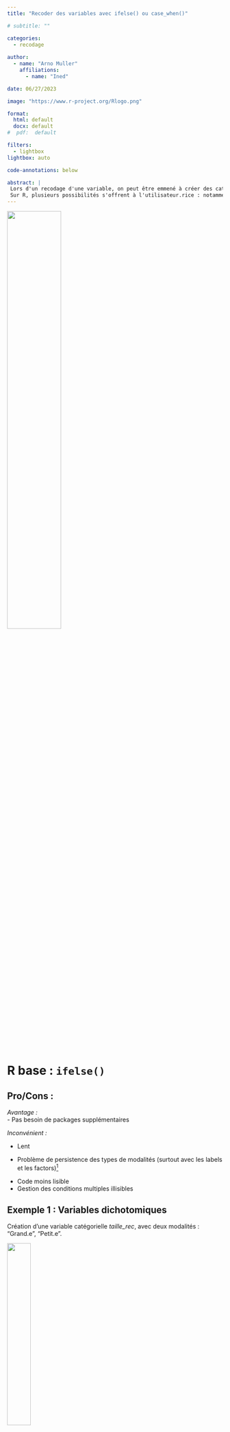 ```yaml
---
title: "Recoder des variables avec ifelse() ou case_when()"

# subtitle: ""

categories:
  - recodage
  
author: 
  - name: "Arno Muller"
    affiliations:
      - name: "Ined"

date: 06/27/2023

image: "https://www.r-project.org/Rlogo.png"

format: 
  html: default
  docx: default
#  pdf:  default

filters:
  - lightbox
lightbox: auto

code-annotations: below

abstract: | 
 Lors d'un recodage d'une variable, on peut être emmené à créer des catégories dépendantes d'une ou plusieurs conditions. Pour cela, la plus part des logiciels permettent des fonctions qui suivent le schéma : SI condition ALORS catégorie1 SINON catégorie2. 
 Sur R, plusieurs possibilités s'offrent à l'utilisateur.rice : notamment `ifelse()`, `if_else()`, `case_when()`.
---
```


![](img/Schema_ifelse_base.png){width="50%"}

# R base : `ifelse()`

## Pro/Cons :

*Avantage :*\
- Pas besoin de packages supplémentaires

*Inconvénient :*

-   Lent

-   Problème de persistence des types de modalités (surtout avec les labels et les factors)[^1]

[^1]: <https://community.rstudio.com/t/case-when-why-not/2685/3>

-   Code moins lisible
-   Gestion des conditions multiples illisibles

## Exemple 1 : Variables dichotomiques

Création d'une variable catégorielle *taille_rec*, avec deux modalités : "Grand.e", "Petit.e".

![](img/Schema_ifelse_ex1.png){width="33%"}

```r

# Sélection d'une seed pour obtenir le même échantillon 
# dans la création des données fictive aléatoires
set.seed(1)

# Création du jeu de données exemple
individus <- data.frame(
  id = 1:20,
  # Âges aléatoires entre 18 et 65 ans
  age = sample(18:65, 20, replace = TRUE), 
  # Tailles aléatoires entre 150 et 200 cm
  taille = sample(150:200, 20, replace = TRUE), 
  # Sexe aléatoire (Homme ou Femme)
  sexe = sample(c("Homme", "Femme"), 20, replace = TRUE) 
)


# Ajout d'une variable taill_rec pour illustrer l'utilisation de ifelse()
individus$taille_rec <- ifelse(individus$taille > 175, # Condition 
                               "Grand.e",              # Catégorie si VRAI 
                               "Petit.e")              # Catégorie si FAUX


# Affichage de la nouvelle variable
table(individus$taille_rec)


```

## Exemple 2 : Variables avec plus de 2 modalités

Il est possible d'empiler les fonctions `ifelse()` pour créer des variables avec plus de deux modalités. Pour cela on suit le schéma suivant :

![](img/Schema_ifelse_ex2.png){width="50%"}

Dans cet exemple, on divise la taille en 3 catégories :

-   Petit.e : < 165  
-   Moyen.ne : De 165 à 185  
-   Grand.e : > 185

```r

individus$taille_rec2 <- ifelse(individus$taille > 185,      # Condition 1
                               "Grand.e",                    # Condi 1 Vrai 
                               ifelse(individus$taille < 165,# Condition 2
                                      "Petit.e",             # Condi 2 Vrai
                                      "Moyen.ne"))           # Condi 1&2 Fausse
                               


# Affichage de la nouvelle variable
table(individus$taille_rec2)


```

## Exemple 3 : Conditions issues de deux variables initiales

Il est également possible de créer des variables à partir de conditions provenant de plusieurs variables.

Dans cet exemple, nous allons créer une variable dont les catégories seront différentes selon pour les hommes et les femmes :

<br>

::: columns
::: {.column width="40%"}
*Pour les hommes :*

-   Petit.e : < 180  
-   Grand.e : >= 180  

*Pour les femmes :*

-   Petit.e : < 170  
-   Grand.e : >= 170  
:::

::: {.column width="60%"}
![](img/Schema_ifelse_ex3.png){width="75%"}
:::
:::

```r


individus$taille_rec3 <- ifelse(individus$sexe == "Homme" & 
                                  individus$taille < 180,      # Condition 1
                                # Condition 1 Vraie :
                                "Petit.e",    
                                # Sinon :
                                ifelse(individus$sexe == "Femme" & 
                                  individus$taille < 170,      # Condition 2
                                  # Condition 2 Vraie :
                                  "Petit.e",  
                                  # Tous les autres :
                                  "Grand.e"))          
                               


# Affichage de la nouvelle variable
table(individus$taille_rec3)


```

# Dplyr : `if_else()`

## Pro/Cons :

*Avantage :*

Le package *dplyr*, présent dans le *tidyverse*, propose sa propre version de la fonction `ifelse()`, qui permet d'éviter certains problèmes rencontrer avec la version de base.

Ainsi, `if_else()` s'utilise exactement de la même manière que `ifelse`, elle est plus rapide et permet de conserver le type de la variable initiale.

*Inconvénient :*

-   Besoin d'installer un package
-   Gestion des conditions multiples toujours illisibles

## Exemple 4 : `if_else()`

```r

#install.packages("dplyr")
library(dplyr)

individus$taille_rec4 <- if_else(individus$sexe == "Homme" & 
                                  individus$taille < 180,      # Condition 1
                                # Condition 1 Vraie :
                                "Petit.e",    
                                # Sinon :
                                if_else(individus$sexe == "Femme" & 
                                  individus$taille < 170,      # Condition 2
                                  # Condition 2 Vraie :
                                  "Petit.e",  
                                  # Tous les autres :
                                  "Grand.e"))          
                               


# Affichage de la nouvelle variable
table(individus$taille_rec4)


```

**On obtient bien le même résultat**

# Dplyr : `case_when()`

## Pro/Cons :

La gestion des conditions multiples pouvant être fastidieuse avec les fonctions `ifelse()`, le code devenant rapidemment illisible, *dplyr* propose la fonction `case_when()` qui permet de l'organiser mieux.

Son fonctionnement se base sur des formules, il peut alors sembler plus ou moins compréhensibles selon les sensibilités de programmations.

# Exemple 5 : Variable dichotomique

```r

library(dplyr)

individus$taille_rec5 <- case_when(
  individus$taille > 175 ~ "Grand", # Condition 1 ~ Resultat 1
  individus$taille <= 175 ~ "Petit" # Condition 2 ~ Resultat 2
)

# Exemple avec catégorie "ELSE"
individus$taille_rec5bis <- case_when(
  individus$taille > 175 ~ "Grand", # Condition  ~ Resultat 
  TRUE ~ "Petit"                    # Sinon ~ Resultat pour les autres cas
)


table(individus$taille_rec5)
table(individus$taille_rec5bis)


```

# Exemple 6 : Variable avec plusieurs modalités

On reprend l'exemple 3 avec `case_when()`.

```r

library(dplyr)

individus$taille_rec6 <- case_when(
  individus$sexe == "Homme" & individus$taille < 180 ~ "Petit.e",
  individus$sexe == "Femme" & individus$taille < 170 ~ "Petit.e",
  TRUE ~ "Grand.e"
)

table(individus$taille_rec6)


```

# Attention !

## Ordre d'affectation des valeurs

Avec `ifelse()` ou avec `case_when`, une fois la première condition remplie, la nouvelle valeur ne peux plus être modifiée, ainsi si une condition future se superpose, elle ne sera pas prise en compte dans le recodage. **On va du plus spécifique au plus général**

*Exemple :*
On crée une variable taille avec comme modalité :

-   Petit : < 170  
-   Moyen : 170 à 185  
-   Grand : > 185  

```r

individus <- individus %>%
  select(id, taille) %>% 
  
  mutate(
    # avec ifelse
    var1 = ifelse(taille > 170, "Moyen", 
                  ifelse(taille > 185, "Grand", "Petit")),
    
    # avec if_else
    var2 = if_else(taille > 170, "Moyen", 
                   if_else(taille > 185, "Grand", "Petit")),
    
    # avec case_when
    var3 = case_when(
      taille > 170 ~ "Moyen",
      taille > 185 ~ "Grand", 
      TRUE ~ "Petit")) 

table(individus$var1)
table(individus$var2)
table(individus$var3)

```

On voit qu'il n'y a pas la catégorie "Grand", comme la valeur a déjà été affectée à la catégorie "Moyen". Il faudrait alors :

```r

individus <- individus %>%
  mutate(var5 = case_when(
    taille > 185 ~ "Grand", 
    taille > 170 ~ "Moyen",
    TRUE ~ "Petit")) 

table(individus$var5)
```

## A propos des valeurs manquantes

Les fonctions `ifelse()` n'ont pas le même comportement pour le traitement des valeurs manquantes que la fonction `case_when`.

Dans le cas des fonctions `ifelse`, si l'une des variables de conditions est un NA, le résultat sera également une valeur manquante dans la variable crée.

Dans le cas de la fonction `case_when`, l'individu avec une valeur manquante aura comme nouvelle valeur la catégorie défini dans la partie "SINON".[^2]

[^2]: <https://stackoverflow.com/questions/57807976/how-to-use-case-when-rather-then-if-else-error-in-my-code>

*Exemple :*

On crée un data frame avec des NA :

```r
library(dplyr)
df <- data.frame(a = c(1:3, NA, 4,NA,6:7), b = c(NA, letters[1:7]))
df
```

On fait un recodage avec `ifelse()`

```r
df %>%
  mutate(res = if_else(a > 3, "Yes", 
                   if_else(b == "c", "No", 
                           if_else(a > 5, "Maybe", "Done"))))
```

Les NA restent des NAs, alors qu'avec `case_when` :

```r
df %>%
   mutate(res = case_when(a > 3 ~ "Yes", 
                          b == "c"~"No", 
                          a > 5 ~ "Maybe", 
                          TRUE ~ "Done"))
```

On a pas de NA, ils ont été recodé avec la catégorie SINON.

**Il faut donc créer une condition avec `is.na(variable)`**

```r
df %>%
   mutate(res = case_when(a > 3 ~ "Yes", 
                          b == "c"~"No", 
                          a > 5 ~ "Maybe", 
                          is.na(a) | is.na(b) ~ NA,
                          TRUE ~ "Done"))
```
